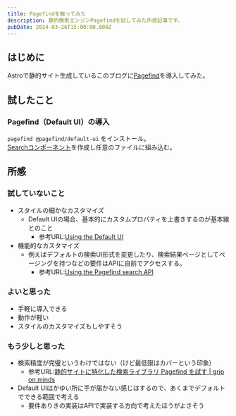 ```yaml
---
title: Pagefindを触ってみた
description: 静的検索エンジンPagefindを試してみた所感記事です。
pubDate: 2024-03-26T15:00:00.000Z
---
```


## はじめに

Astroで静的サイト生成しているこのブログに[Pagefind](https://pagefind.app/)を導入してみた。

## 試したこと

### Pagefind（Default UI）の導入

`pagefind @pagefind/default-ui` をインストール。  
[Searchコンポーネント](https://github.com/yuheijotaki/yuheijotaki.com/blob/main/src/components/Search.astro)を作成し任意のファイルに組み込む。

## 所感

### 試していないこと

- スタイルの細かなカスタマイズ
  - Default UIの場合、基本的にカスタムプロパティを上書きするのが基本線とのこと
    - 参考URL:[Using the Default UI](https://pagefind.app/docs/ui-usage/#customising-the-styles)
- 機能的なカスタマイズ
  - 例えばデフォルトの検索UI形式を変更したり、検索結果ページとしてページングを持つなどの要件はAPIに自前でアクセスする。
    - 参考URL:[Using the Pagefind search API](https://pagefind.app/docs/api/)

### よいと思った

- 手軽に導入できる
- 動作が軽い
- スタイルのカスタマイズもしやすそう

### もう少しと思った

- 検索精度が完璧というわけではない（けど最低限はカバーという印象）
  - 参考URL:[静的サイトに特化した検索ライブラリ Pagefind を試す | grip on minds](https://griponminds.jp/blog/try-pagefind/#pagefind-%E3%81%AE%E5%95%8F%E9%A1%8C%E7%82%B9)
- Default UIはかゆい所に手が届かない感じはするので、あくまでデフォルトでできる範囲で考える
  - 要件ありきの実装はAPIで実装する方向で考えたほうがよさそう
